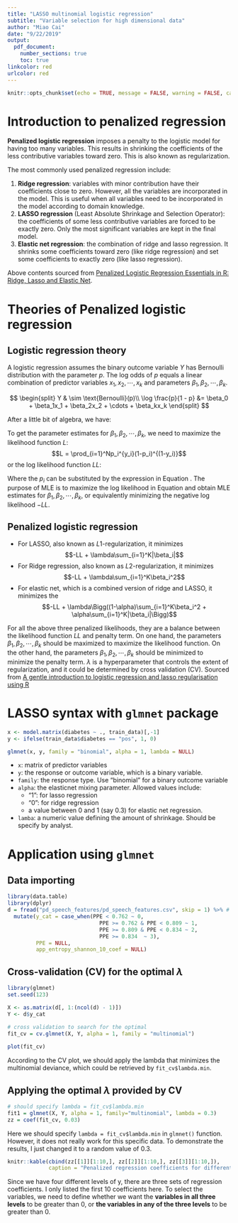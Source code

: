 ```yaml
---
title: "LASSO multinomial logistic regression"
subtitle: "Variable selection for high dimensional data"
author: "Miao Cai"
date: "9/22/2019"
output: 
  pdf_document:
    number_sections: true
    toc: true
linkcolor: red
urlcolor: red
---
```


```r
knitr::opts_chunk$set(echo = TRUE, message = FALSE, warning = FALSE, cache = TRUE)
```

# Introduction to penalized regression

**Penalized logistic regression** imposes a penalty to the logistic model for having too many variables. This results in shrinking the coefficients of the less contributive variables toward zero. This is also known as regularization.

The most commonly used penalized regression include:

1. **Ridge regression**: variables with minor contribution have their coefficients close to zero. However, all the variables are incorporated in the model. This is useful when all variables need to be incorporated in the model according to domain knowledge.
2. **LASSO regression** (Least Absolute Shrinkage and Selection Operator): the coefficients of some less contributive variables are forced to be exactly zero. Only the most significant variables are kept in the final model.
3. **Elastic net regression**: the combination of ridge and lasso regression. It shrinks some coefficients toward zero (like ridge regression) and set some coefficients to exactly zero (like lasso regression).

Above contents sourced from [Penalized Logistic Regression Essentials in R: Ridge, Lasso and Elastic Net](http://www.sthda.com/english/articles/36-classification-methods-essentials/149-penalized-logistic-regression-essentials-in-r-ridge-lasso-and-elastic-net/).

# Theories of Penalized logistic regression

## Logistic regression theory

A logistic regression assumes the binary outcome variable $Y$  has Bernoulli distribution with the parameter $p$. The log odds of $p$ equals a linear combination of predictor variables $x_1, x_2, \cdots, x_k$ and parameters $\beta_1, \beta_2, \cdots, \beta_k$.

$$
\begin{split}
Y & \sim \text{Bernoulli}(p)\\
\log \frac{p}{1 - p} &= \beta_0 + \beta_1x_1 + \beta_2x_2 + \cdots + \beta_kx_k
\end{split}
$$

After a little bit of algebra, we have:
\begin{equation}\label{eq:p}
p_i = \frac{\exp(\beta_0 + \beta_1x_{1i} + \beta_2x_{2i} + \cdots + \beta_kx_{ki})}{1 + \exp(\beta_0 + \beta_1x_{1i} + \beta_2x_{2i} + \cdots + \beta_kx_{ki})}
\end{equation}

To get the parameter estimates for $\beta_1, \beta_2, \cdots, \beta_k$, we need to maximize the likelihood function $L$:
$$L = \prod_{i=1}^Np_i^{y_i}(1-p_i)^{(1-y_i)}$$
or the log likelihood function $LL$:
\begin{equation}\label{eq:LL}
\begin{aligned}
LL &= \log\bigg(\prod_{i=1}^Np_i^{y_i}(1-p_i)^{(1-y_i)}\bigg)\\
&= \sum_{i=1}^N\bigg(y_i\log p_i + (1-y_i)\log (1-p_i)\bigg)
\end{aligned}
\end{equation}

Where the $p_i$ can be substituted by the expression in Equation \ref{eq:p}. The purpose of MLE is to maximize the log likelihood in Equation \ref{eq:LL} and obtain MLE estimates for $\beta_1, \beta_2, \cdots, \beta_k$, or equivalently minimizing the negative log likelihood $-LL$.

## Penalized logistic regression

- For LASSO, also known as $L1$-regularization, it minimizes 
$$-LL + \lambda\sum_{i=1}^K|\beta_i|$$
- For Ridge regression, also known as $L2$-regularization, it minimizes 
$$-LL + \lambda\sum_{i=1}^K\beta_i^2$$
- For elastic net, which is a combined version of ridge and LASSO, it minimizes the 
$$-LL + \lambda\Bigg((1-\alpha)\sum_{i=1}^K\beta_i^2 + \alpha\sum_{i=1}^K|\beta_i|\Bigg)$$

For all the above three penalized likelihoods, they are a balance between the likelihood function $LL$ and penalty term. On one hand, the parameters $\beta_1, \beta_2, \cdots, \beta_k$ should be maximized to maximize the likelihood function. On the other hand, the parameters $\beta_1, \beta_2, \cdots, \beta_k$ should be minimized to minimize the penalty term. $\lambda$ is a hyperparameter that controls the extent of regularization, and it could be determined by cross validation (CV). Sourced from [A gentle introduction to logistic regression and lasso regularisation using R](https://eight2late.wordpress.com/2017/07/11/a-gentle-introduction-to-logistic-regression-and-lasso-regularisation-using-r/)

# LASSO syntax with `glmnet` package

```r
x <- model.matrix(diabetes ~ ., train_data)[,-1]
y <- ifelse(train_data$diabetes == "pos", 1, 0)

glmnet(x, y, family = "binomial", alpha = 1, lambda = NULL)
```

- `x`: matrix of predictor variables
- `y`: the response or outcome variable, which is a binary variable.
- `family`: the response type. Use “binomial” for a binary outcome variable
- `alpha`: the elasticnet mixing parameter. Allowed values include:
    + "1": for lasso regression
    + "0": for ridge regression
    + a value between 0 and 1 (say 0.3) for elastic net regression.
- `lamba`: a numeric value defining the amount of shrinkage. Should be specify by analyst.


# Application using `glmnet`

## Data importing

```r
library(data.table)
library(dplyr)
d = fread("pd_speech_features/pd_speech_features.csv", skip = 1) %>% # multilogit_LASSO/
  mutate(y_cat = case_when(PPE < 0.762 ~ 0,
                             PPE >= 0.762 & PPE < 0.809 ~ 1,
                             PPE >= 0.809 & PPE < 0.834 ~ 2,
                             PPE >= 0.834  ~ 3),
         PPE = NULL,
         app_entropy_shannon_10_coef = NULL)
```


## Cross-validation (CV) for the optimal $\lambda$

```r
library(glmnet)
set.seed(123)

X <- as.matrix(d[, 1:(ncol(d) - 1)])
Y <- d$y_cat

# cross validation to search for the optimal
fit_cv = cv.glmnet(X, Y, alpha = 1, family = "multinomial")
  
plot(fit_cv)
```

According to the CV plot, we should apply the lambda that minimizes the multinomial deviance, which could be retrieved by `fit_cv$lambda.min`.

## Applying the optimal $\lambda$ provided by CV

```r
# should specify lambda = fit_cv$lambda.min
fit1 = glmnet(X, Y, alpha = 1, family="multinomial", lambda = 0.3)
zz = coef(fit_cv, 0.03)
```

Here we should specify `lambda = fit_cv$lambda.min` in `glmnet()` function. However, it does not really work for this specific data. To demonstrate the results, I just changed it to a random value of 0.3.

```r
knitr::kable(cbind(zz[[1]][1:10,], zz[[2]][1:10,], zz[[3]][1:10,]), 
             caption = "Penalized regression coefficients for different levels of Y")
```

Since we have four different levels of y, there are three sets of regression coefficients. I only listed the first 10 coefficients here. To select the variables, we need to define whether we want the **variables in all three levels** to be greater than 0, or **the variables in any of the three levels** to be greater than 0.
